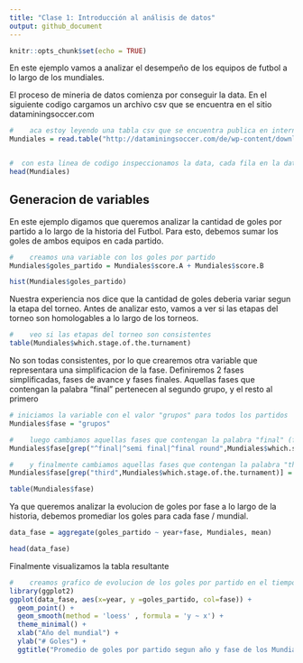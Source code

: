```yaml
---
title: "Clase 1: Introducción al análisis de datos"
output: github_document
---
```


```r
knitr::opts_chunk$set(echo = TRUE)
```


En este ejemplo vamos a analizar el desempeño de los equipos de futbol a lo largo de los mundiales.

El proceso de mineria de datos comienza por conseguir la data. En el siguiente codigo cargamos un archivo csv que se encuentra en el sitio dataminingsoccer.com

```r
#    aca estoy leyendo una tabla csv que se encuentra publica en internet, y viene separada por ";" y con encabezados
Mundiales = read.table("http://dataminingsoccer.com/de/wp-content/downloads/SoccerDataAllWorldCups.csv", sep=";",header=T)


#  con esta linea de codigo inspeccionamos la data, cada fila en la data representa un partido
head(Mundiales) 

```

## Generacion de variables

En este ejemplo digamos que queremos analizar la cantidad de goles por partido a lo largo de la historia del Futbol. Para esto, debemos sumar los goles de ambos equipos en cada partido.

```r
#    creamos una variable con los goles por partido
Mundiales$goles_partido = Mundiales$score.A + Mundiales$score.B

hist(Mundiales$goles_partido)
```
Nuestra experiencia nos dice que la cantidad de goles deberia variar segun la etapa del torneo. Antes de analizar esto, vamos a ver si las etapas del torneo son homologables a lo largo de los torneos. 


```r
#    veo si las etapas del torneo son consistentes
table(Mundiales$which.stage.of.the.turnament)

```
No son todas consistentes, por lo que crearemos otra variable que representara una simplificacion de la fase. Definiremos 2 fases simplificadas, fases de avance y fases finales. Aquellas fases que contengan la palabra "final" pertenecen al segundo grupo, y el resto al primero



```r
# iniciamos la variable con el valor "grupos" para todos los partidos
Mundiales$fase = "grupos"

#    luego cambiamos aquellas fases que contengan la palabra "final" (final, semi final y final round)
Mundiales$fase[grep("^final|^semi final|^final round",Mundiales$which.stage.of.the.turnament)] = "finales"

#    y finalmente cambiamos aquellas fases que contengan la palabra "third" por 3y4
Mundiales$fase[grep("third",Mundiales$which.stage.of.the.turnament)] = "3y4"

table(Mundiales$fase)

```
Ya que queremos analizar la evolucion de goles por fase a lo largo de la historia, debemos promediar los goles para cada fase / mundial. 

```r
data_fase = aggregate(goles_partido ~ year+fase, Mundiales, mean)

head(data_fase)
```



Finalmente visualizamos la tabla resultante

```r
#    creamos grafico de evolucion de los goles por partido en el tiempo, diferenciado por fase simplificada
library(ggplot2)
ggplot(data_fase, aes(x=year, y =goles_partido, col=fase)) + 
  geom_point() +
  geom_smooth(method = 'loess' , formula = 'y ~ x') + 
  theme_minimal() + 
  xlab("Año del mundial") +
  ylab("# Goles") + 
  ggtitle("Promedio de goles por partido segun año y fase de los Mundiales")
```

